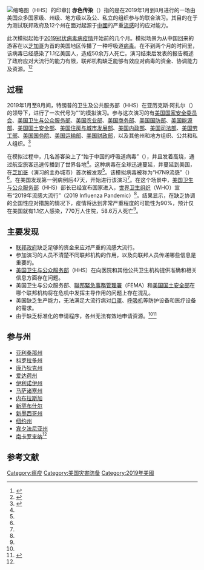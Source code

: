 {{noteTA
|G1=PresidentsUS
|G2=US Government
}}

[[File:US-DeptOfHHS-Seal.svg|缩略图]]（HHS）的印章]]
'''赤色传染'''（{{lang-en|Crimson Contagion}}）指的是在2019年1月到8月进行的一场由美国众多国家级、州级、地方级以及公、私立的组织参与的联合演习。其目的在于为测试联邦政府及12个州在面对起源于[[中國|中國]]的严重[[流感|流感]]时的应对能力。

此次模拟起始于[[2019冠状病毒病疫情|2019冠状病毒病疫情]]开始前的几个月。模拟场景为从中国回来的游客在以[[芝加哥|芝加哥]]为首的美国地区传播了一种呼吸道[[病毒|病毒]]。在不到两个月的时间里，该病毒已经感染了1.1亿美国人，造成50余万人死亡。演习结束后发表的报告概述了政府应对大流行的能力有限，联邦机构缺乏能够有效应对病毒的资金、协调能力及资源。<ref name="The New York Times 2020">{{cite web|title=Coronavirus Outbreak: A Cascade of Warnings, Heard but Unheeded|url=https://www.nytimes.com/2020/03/19/us/politics/trump-coronavirus-outbreak.html|accessdate=2020-03-25|date=2020-03-19|website=The New York Times|archive-date=2020-05-04|archive-url=https://web.archive.org/web/20200504193529/https://www.nytimes.com/2020/03/19/us/politics/trump-coronavirus-outbreak.html|dead-url=no}}</ref><ref name="Stracqualursi 2020">{{cite web|title=New York Times: HHS' pandemic simulation showed how US was ill prepared for coronavirus|url=https://www.cnn.com/2020/03/19/politics/hhs-pandemic-simulation-crimson-contagion-report/index.html|accessdate=2020-08-31|date=2020-03-19|last=Stracqualursi|first=Veronica|website=CNN|archive-date=2020-04-22|archive-url=https://web.archive.org/web/20200422223619/https://www.cnn.com/2020/03/19/politics/hhs-pandemic-simulation-crimson-contagion-report/index.html|dead-url=no}}</ref>

== 过程 ==
2019年1月至8月间，特朗普的卫生及公共服务部（HHS）在亚历克斯·阿扎尔（{{lang|en|Alex Azar}}）的领导下，进行了一次代号为“{{lang|en|Crimson Contagion 2019 Functional Exercise}}”的模拟演习。参与这次演习的有[[美国国家安全委员会|美国国家安全委员会]]、[[美国卫生与公众服务部|美国卫生与公众服务部]]、[[美国农业部|美国农业部]]、[[美国商务部|美国商务部]]、[[美国国防部|美国国防部]]、[[美国能源部|美国能源部]]、[[美国国土安全部|美国国土安全部]]、[[美国住房与城市发展部|美国住房与城市发展部]]、[[美国内政部|美国内政部]]、[[美国司法部|美国司法部]]、[[美国劳工部|美国劳工部]]、[[美国国务院|美国国务院]]、[[美国运输部|美国运输部]]、[[美国财政部|美国财政部]]，以及其他州和地方组织、公共和私人组织。<ref name="Crimson Contagion 2019">{{cite web|title=Crimson Contagion 2019 Functional Exercise Draft After -Action Report|url=https://int.nyt.com/data/documenthelper/6824-2019-10-key-findings-and-after/05bd797500ea55be0724/optimized/full.pdf|accessdate=2020-08-31|date=2019-10|publisher=[[美国卫生及公共服务部|U.S. Department of Health and Human Services]] Office of the Assistant Secretary for Preparedness and Response|via=[[纽约时报|纽约时报]]|archive-date=2021-05-11|archive-url=https://web.archive.org/web/20210511153804/https://int.nyt.com/data/documenthelper/6824-2019-10-key-findings-and-after/05bd797500ea55be0724/optimized/full.pdf|dead-url=no}}</ref>{{Rp|A-1}}

在模拟过程中，几名游客染上了“始于中国的呼吸道病毒”（{{lang|en|respiratory virus began in China}}），并且发着高烧，通过航空旅客迅速传播到了世界各地<ref name="Crimson Contagion 2019" />{{Rp|8}}。这种病毒在全球迅速蔓延，并蔓延到美国，在[[芝加哥|芝加哥]]（演习的主办城市）首次被发现<ref name="Crimson Contagion 2019" />{{Rp|8}}。该模拟病毒被称为“H7N9流感”（{{lang|en|H7N9 Influenza}}）<ref name="Crimson Contagion 2019" />{{Rp|8}}。在美国发现第一例病例后47天，开始进行该演习<ref name="Crimson Contagion 2019" />{{Rp|8}}。在这个场景中，[[美国卫生与公众服务部|美国卫生与公众服务部]]（HHS）部长已经宣布国家进入{{link-en|公共卫生紧急状态 (美国)|Public health emergency (United States)|公共卫生紧急状态}}，[[世界卫生组织|世界卫生组织]]（WHO）宣布“2019年流感大流行”（2019 Influenza Pandemic）<ref name="Crimson Contagion 2019" />{{Rp|8}}。结果显示，在缺乏协调的全国性应对措施的情况下，疫情将达到非常严重程度的可能性为90%，预计仅在美国就有1.1亿人感染，770万人住院，58.6万人死亡<ref name="Crimson Contagion 2019" />{{Rp|9}}。

== 主要发现 ==
*[[联邦政府|联邦政府]]缺乏足够的资金来应对严重的流感大流行。
*参加演习的人员不清楚不同联邦机构的作用，以及向联邦人员传递哪些信息是重要的。
*[[美国卫生与公众服务部|美国卫生与公众服务部]]（HHS）在向医院和其他公共卫生机构提供准确和相关信息方面存在问题。
*美国卫生与公众服务部、[[聯邦緊急事務管理署|聯邦緊急事務管理署]]（FEMA）和[[美国国土安全部|美国国土安全部]]在哪个联邦机构将在危机中发挥主导作用的问题上存在混乱。
*美国缺乏生产能力，无法满足大流行病对[[口罩|口罩]]、[[呼吸机|呼吸机]]等防护设备和医疗设备的需求。
*由于缺乏标准化的申请程序，各州无法有效地申请资源。<ref name="Crimson Contagion 2019" />{{Rp|1-3}}<ref name="Moseley 2020">{{cite web|title='Crimson Contagion 2019' Simulation Warned of Pandemic Implications in US|url=https://www.nbcchicago.com/news/local/crimson-contagion-2019-simulation-warned-of-pandemic-implications-in-us/2243832/|accessdate=2020-08-31|date=2020-03-24|last=Moseley|first=Carol Marin & Don|language=en|website=NBC Chicago|archive-date=2021-05-07|archive-url=https://web.archive.org/web/20210507082900/https://www.nbcchicago.com/news/local/crimson-contagion-2019-simulation-warned-of-pandemic-implications-in-us/2243832/|dead-url=no}}</ref>

== 参与州 ==
* [[亞利桑那州|亚利桑那州]]
* [[科羅拉多州|科罗拉多州]]
* [[康乃狄克州|康乃狄克州]]
* [[爱达荷州|爱达荷州]]
* [[伊利诺伊州|伊利诺伊州]]
* [[麻薩諸塞州|马萨诸塞州]]
* [[內布拉斯加州|内布拉斯加]]
* [[新罕布什尔州|新罕布什尔]]
* [[新墨西哥州|新墨西哥州]]
* [[纽约州|纽约州]]
* [[宾夕法尼亚州|宾夕法尼亚州]]
* [[南卡罗来纳州|南卡罗来纳]]<ref name="Crimson Contagion 2019"/>{{Rp|6}}

==参考文献==
{{Reflist}}

{{COVID-19}}
[[Category:瘟疫|Category:瘟疫]]
[[Category:美国灾害防备|Category:美国灾害防备]]
[[Category:2019年美國|Category:2019年美國]]